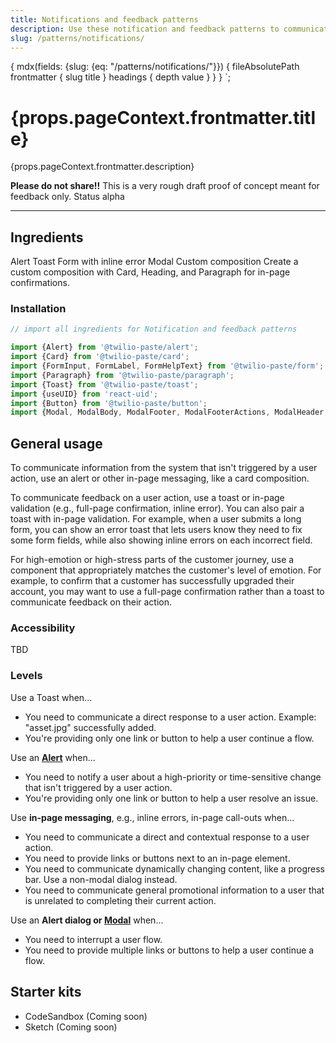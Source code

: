 ```yaml
---
title: Notifications and feedback patterns
description: Use these notification and feedback patterns to communicate timely information to users.
slug: /patterns/notifications/
---
```



  {
    mdx(fields: {slug: {eq: "/patterns/notifications/"}}) {
      fileAbsolutePath
      frontmatter {
        slug
        title
      }
      headings {
        depth
        value
      }
    }
  }
`;

<content>

<h1>{props.pageContext.frontmatter.title}</h1>

<Paragraph>{props.pageContext.frontmatter.description}</Paragraph>

<Box marginBottom="space80">
  <Alert variant="warning">
    <Text as="span">
      <strong>Please do not share!!</strong> This is a very rough draft proof of concept meant for feedback only.
    </Text>
  </Alert>
</Box>

<Box as="dl" display="flex">
  <Text as="dt" color="colorTextWeak" lineHeight="lineHeight30">
    <Box width="size10">
      Status
    </Box>
  </Text>
  <Text as="dd">
    alpha
  </Text>
</Box>

</content>

---

<contentwrapper>

<PageAside data={props.data.mdx} />

<content>

## Ingredients

<Grid gutter="space30" marginBottom="space80">
  <Column>
    <Stack orientation="vertical" spacing="space50">
      <Card>
        <Heading as="h3" variant="heading40">
          <Anchor href="../components/alert">
            Alert
          </Anchor>
        </Heading>
      </Card>
      <Card>
        <Heading as="h3" variant="heading40">
          <Anchor href="../components/toast">
            Toast
          </Anchor>
        </Heading>
      </Card>
    </Stack>
  </Column>
  <Column>
    <Stack orientation="vertical" spacing="space50">
      <Card>
        <Heading as="h3" variant="heading40">
          <Anchor href="../form-elements/input/#input-with-inline-error">
            Form with inline error
          </Anchor>
        </Heading>
      </Card>
      <Card>
        <Heading as="h3" variant="heading40">
          <Anchor href="../components/modal">
            Modal
          </Anchor>
        </Heading>
      </Card>
    </Stack>
  </Column>
  <Column>
    <Card>
      <Heading as="h3" variant="heading40">
        Custom composition
      </Heading>
        Create a custom composition with Card, Heading, and Paragraph for in-page confirmations.
    </Card>
  </Column>
</Grid>

### Installation

```jsx
// import all ingredients for Notification and feedback patterns

import {Alert} from '@twilio-paste/alert';
import {Card} from '@twilio-paste/card';
import {FormInput, FormLabel, FormHelpText} from '@twilio-paste/form';
import {Paragraph} from '@twilio-paste/paragraph';
import {Toast} from '@twilio-paste/toast';
import {useUID} from 'react-uid';
import {Button} from '@twilio-paste/button';
import {Modal, ModalBody, ModalFooter, ModalFooterActions, ModalHeader, ModalHeading} from '@twilio-paste/modal';
```

## General usage

To communicate information from the system that isn't triggered by a user action, use an alert or other in-page messaging, like a card composition.

To communicate feedback on a user action, use a toast or in-page validation (e.g., full-page confirmation, inline error). You can also pair a toast with in-page validation. For example, when a user submits a long form, you can show an error toast that lets users know they need to fix some form fields, while also showing inline errors on each incorrect field.

For high-emotion or high-stress parts of the customer journey, use a component that appropriately matches the customer's level of emotion. For example, to confirm that a customer has successfully upgraded their account, you may want to use a full-page confirmation rather than a toast to communicate feedback on their action.

### Accessibility

TBD

### Levels
Use a Toast when...

- You need to communicate a direct response to a user action. Example: "asset.jpg" successfully added.
- You're providing only one link or button to help a user continue a flow.

Use an **[Alert](../components/alert)** when...

- You need to notify a user about a high-priority or time-sensitive change that isn't triggered by a user action.
- You're providing only one link or button to help a user resolve an issue.

Use **in-page messaging**, e.g., inline errors, in-page call-outs when...

- You need to communicate a direct and contextual response to a user action.
- You need to provide links or buttons next to an in-page element.
- You need to communicate dynamically changing content, like a progress bar. Use a non-modal dialog instead.
- You need to communicate general promotional information to a user that is unrelated to completing their current action.

Use an **Alert dialog or [Modal](../components/modal)** when...
- You need to interrupt a user flow.
- You need to provide multiple links or buttons to help a user continue a flow.

## Starter kits

- CodeSandbox (Coming soon)
- Sketch (Coming soon)

</content>

</contentwrapper>
